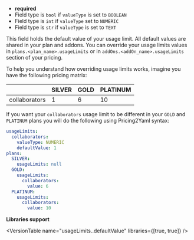 
- **required**
- Field type is `bool` if `valueType` is set to `BOOLEAN`
- Field type is `int` if `valueType` set to `NUMERIC`
- Field type is `str` if `valueType` is set to `TEXT`

This field holds the default value of your usage limit. All default values are shared in your plan and addons. You can
override your usage limits values in `plans.<plan_name>.usageLimits` or in `addOns.<addOn_name>.usageLimits`
section of your pricing.

To help you understand how overriding usage limits works, imagine you have the following pricing
matrix:

|               | SILVER | GOLD | PLATINUM |
| ------------- | ------ | ---- | -------- |
| collaborators | 1      | 6    | 10       |

If you want your `collaborators` usage limit to be different in your `GOLD` and `PLATINUM` plans you
will do the following using Pricing2Yaml syntax:

```yaml
usageLimits:
  collaborators:
    valueType: NUMERIC
    defaultValue: 1
plans:
  SILVER:
    usageLimits: null
  GOLD:
    usageLimits:
      collaborators:
        value: 6
  PLATINUM:
    usageLimits:
      collaborators:
        value: 10
```

**Libraries support**

<VersionTable name="usageLimits.<name>.defaultValue" libraries={[true, true]} />
